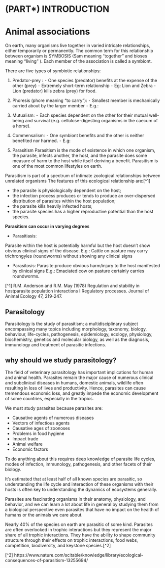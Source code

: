 # (PART\*) INTRODUCTION {-}

# Animal associations {-}

On earth, many organisms live together in varied intricate relationships, either temporarily or permanently. The common term for this relationship between organism is SYMBOSIS (Sam meaning “together” and bioses meaning “living” ). Each member of the association is called a symbiont.

There are five types of symbiotic relationships:

1. Predator-prey :
	⁃	One species (predator) benefits at the expense of the other (prey)
	⁃	Extremely short-term relationship
	⁃	Eg: Lion and Zebra - Lion (predator) kills zebra (prey) for food.

2. Phoresis (phore meaning “to carry”):
	⁃	Smallest member is mechanically carried about by the larger member
	⁃	E.g.:

3. Mutualism:
	⁃	Each species dependent on the other for their mutual well-being and survival (e.g. cellulose-digesting organisms in the caecum of a horse).

4. Commensalism:
	⁃	One symbiont benefits and the other is neither benefited nor harmed.
	⁃	E.g:

5. Parasitism
Parasitism is the mode of existence in which one organism, the parasite, infects another, the host, and the parasite does some measure of harm to the host while itself deriving a benefit. Parasitism is one of the most common lifestyles on earth.

Parasitism is part of a spectrum of intimate zoological relationships between unrelated organisms
The features of this ecological relationship are:[^1]

- the parasite is physiologically dependent on the host;
- the infection process produces or tends to produce an over-dispersed distribution of parasites within the host population;
- the parasite kills heavily infected hosts;
- the parasite species has a higher reproductive potential than the host species.

**Parasitism can occur in varying degrees**

- Parasitiasis:

Parasite within the host is potentially harmful but the host doesn’t show obvious clinical signs of the disease. E.g : Cattle on pasture may carry trichrongyles (roundworms) without showing any clinical signs

- Parasitosis:
Parasite produce obvious harm/injury to the host manifested by clinical signs
E.g.: Emaciated cow on pasture certainly carries roundworms.


[^1] R.M. Anderson and R.M. May (1978) Regulation and stability in hostparasite
population interactions I Regulatory processes. Journal of Animal
Ecology 47, 219-247.


## Parasitology {-}

Parasitology is the study of parasitism; a multidisciplinary subject encompassing many topics including morphology, taxonomy, biology, behaviour, life-cycles, pathogenesis, epidemiology, ecology, physiology, biochemistry, genetics and molecular biology, as well as the diagnosis, immunology and treatment of parasitic infections.

## why should we study parasitology? {-}

The field of veterinary parasitology has important implications for human and animal health. Parasites remain the major cause of numerous clinical and subclinical diseases in humans, domestic animals, wildlife often resulting in loss of lives and productivity.  Hence, parasites can cause tremendous economic loss, and greatly impede the economic development of some countries, especially in the tropics.

We must study parasites because parasites are:

- Causative agents of numerous diseases
- Vectors of infectious agents
- Causative ages of zoonoses
- Problems in food hygiene
- Impact trade
- Animal welfare
- Economic factors

To do anything about this requires deep knowledge of parasite life cycles, modes of infection, immunology, pathogenesis, and other facets of their biology.

It's estimated that at least half of all known species are parasitic, so understanding the life cycle and interaction of these organisms with their hosts is often key to understanding the dynamics of ecosystems generally.

Parasites are fascinating organisms in their anatomy, physiology, and behavior, and we can learn a lot about life in general by studying them from a biological perspective even parasites that have no impact on the health of humans or the animals we care about.

Nearly 40% of the species on earth are parasitic of some kind. Parasites are often overlooked in trophic interactions but they represent the major share of all trophic interactions. They have the ability to shape community structure through their effects on trophic interactions, food webs, competition, biodiversity, and keystone species.[^2]


[^2] https://www.nature.com/scitable/knowledge/library/ecological-consequences-of-parasitism-13255694/
